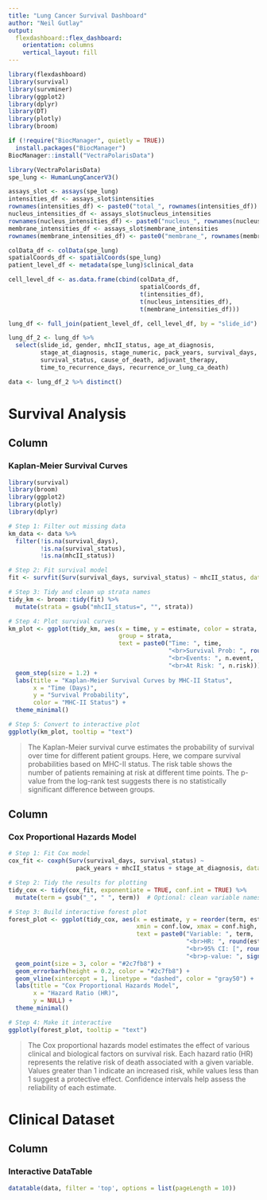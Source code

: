 ```yaml
---
title: "Lung Cancer Survival Dashboard"
author: "Neil Gutlay"
output: 
  flexdashboard::flex_dashboard:
    orientation: columns
    vertical_layout: fill
---
```


```r
library(flexdashboard)
library(survival)
library(survminer)
library(ggplot2)
library(dplyr)
library(DT)
library(plotly)
library(broom)
```

```r
if (!require("BiocManager", quietly = TRUE))
  install.packages("BiocManager")
BiocManager::install("VectraPolarisData")

library(VectraPolarisData)
spe_lung <- HumanLungCancerV3()

assays_slot <- assays(spe_lung)
intensities_df <- assays_slot$intensities
rownames(intensities_df) <- paste0("total_", rownames(intensities_df))
nucleus_intensities_df <- assays_slot$nucleus_intensities
rownames(nucleus_intensities_df) <- paste0("nucleus_", rownames(nucleus_intensities_df))
membrane_intensities_df <- assays_slot$membrane_intensities
rownames(membrane_intensities_df) <- paste0("membrane_", rownames(membrane_intensities_df))

colData_df <- colData(spe_lung)
spatialCoords_df <- spatialCoords(spe_lung)
patient_level_df <- metadata(spe_lung)$clinical_data

cell_level_df <- as.data.frame(cbind(colData_df, 
                                     spatialCoords_df,
                                     t(intensities_df),
                                     t(nucleus_intensities_df),
                                     t(membrane_intensities_df)))

lung_df <- full_join(patient_level_df, cell_level_df, by = "slide_id")

lung_df_2 <- lung_df %>%
  select(slide_id, gender, mhcII_status, age_at_diagnosis,
         stage_at_diagnosis, stage_numeric, pack_years, survival_days,
         survival_status, cause_of_death, adjuvant_therapy,
         time_to_recurrence_days, recurrence_or_lung_ca_death)

data <- lung_df_2 %>% distinct()
```

Survival Analysis {.tabset}
===========================================================

Column {data-width=650}
--------------------------------

### Kaplan-Meier Survival Curves

```r
library(survival)
library(broom)
library(ggplot2)
library(plotly)
library(dplyr)

# Step 1: Filter out missing data
km_data <- data %>%
  filter(!is.na(survival_days),
         !is.na(survival_status),
         !is.na(mhcII_status))

# Step 2: Fit survival model
fit <- survfit(Surv(survival_days, survival_status) ~ mhcII_status, data = km_data)

# Step 3: Tidy and clean up strata names
tidy_km <- broom::tidy(fit) %>%
  mutate(strata = gsub("mhcII_status=", "", strata))

# Step 4: Plot survival curves
km_plot <- ggplot(tidy_km, aes(x = time, y = estimate, color = strata,
                               group = strata,
                               text = paste0("Time: ", time,
                                             "<br>Survival Prob: ", round(estimate, 3),
                                             "<br>Events: ", n.event,
                                             "<br>At Risk: ", n.risk))) +
  geom_step(size = 1.2) +
  labs(title = "Kaplan-Meier Survival Curves by MHC-II Status",
       x = "Time (Days)",
       y = "Survival Probability",
       color = "MHC-II Status") +
  theme_minimal()

# Step 5: Convert to interactive plot
ggplotly(km_plot, tooltip = "text")
```

> The Kaplan-Meier survival curve estimates the probability of survival over time for different patient groups.
Here, we compare survival probabilities based on MHC-II status.
The risk table shows the number of patients remaining at risk at different time points.
The p-value from the log-rank test suggests there is no statistically significant difference between groups.

Column
--------------------------------

### Cox Proportional Hazards Model

```r
# Step 1: Fit Cox model
cox_fit <- coxph(Surv(survival_days, survival_status) ~ 
                   pack_years + mhcII_status + stage_at_diagnosis, data = data)

# Step 2: Tidy the results for plotting
tidy_cox <- tidy(cox_fit, exponentiate = TRUE, conf.int = TRUE) %>%
  mutate(term = gsub("_", " ", term))  # Optional: clean variable names

# Step 3: Build interactive forest plot
forest_plot <- ggplot(tidy_cox, aes(x = estimate, y = reorder(term, estimate),
                                    xmin = conf.low, xmax = conf.high,
                                    text = paste0("Variable: ", term,
                                                  "<br>HR: ", round(estimate, 2),
                                                  "<br>95% CI: [", round(conf.low, 2), ", ", round(conf.high, 2), "]",
                                                  "<br>p-value: ", signif(p.value, 3)))) +
  geom_point(size = 3, color = "#2c7fb8") +
  geom_errorbarh(height = 0.2, color = "#2c7fb8") +
  geom_vline(xintercept = 1, linetype = "dashed", color = "gray50") +
  labs(title = "Cox Proportional Hazards Model",
       x = "Hazard Ratio (HR)",
       y = NULL) +
  theme_minimal()

# Step 4: Make it interactive
ggplotly(forest_plot, tooltip = "text")

```

> The Cox proportional hazards model estimates the effect of various clinical and biological factors on survival risk. Each hazard ratio (HR) represents the relative risk of death associated with a given variable. Values greater than 1 indicate an increased risk, while values less than 1 suggest a protective effect. Confidence intervals help assess the reliability of each estimate.

Clinical Dataset {.tabset}
===========================================================

Column
--------------------------------

### Interactive DataTable

```r
datatable(data, filter = 'top', options = list(pageLength = 10))
```
